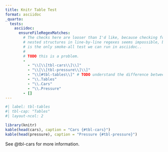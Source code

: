 ```yaml
---
title: Knitr Table Test
format: asciidoc
_quarto:
  tests:
    asciidoc:
      ensureFileRegexMatches:
        # The checks here are looser than I'd like, because checking for asciidoc
        # nested structures in line-by-line regexes seems impossible, but this
        # is the only smoke-all test we can run in asciidoc.. 
        #
        # TODO this is a problem.
        - 
          - "\\[\\[tbl-cars\\]\\]"
          - "\\[\\[tbl-pressure\\]\\]"
          - "\\[#tbl-tables\\]" # TODO understand the difference between [[foo]] and [#foo]. From my reading of the asciidoc docs it seems ok but we should double-check.
          - "\\.Tables"
          - "\\.Cars"
          - "\\.Pressure"
        - []
---
```


```r
#| label: tbl-tables
#| tbl-cap: "Tables"
#| layout-ncol: 2

library(knitr)
kable(head(cars), caption = "Cars {#tbl-cars}")
kable(head(pressure), caption = "Pressure {#tbl-pressure}")
```

See @tbl-cars for more information.